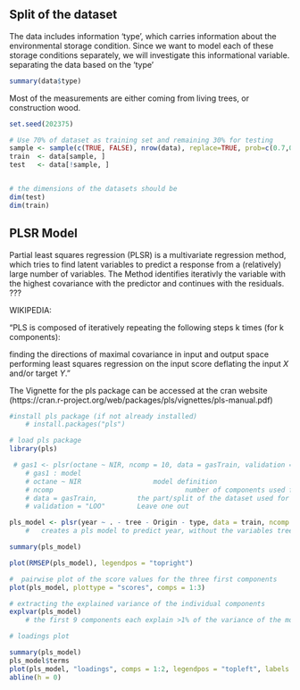 ## Split of the dataset

The data includes information 'type', which carries information about the environmental storage condition. Since we want to model each of these storage conditions separately, we will investigate this informational variable.
separating the data based on the 'type'
```r
summary(data$type)
```
Most of the measurements are either coming from living trees, or construction wood. 

```r

set.seed(202375)

# Use 70% of dataset as training set and remaining 30% for testing
sample <- sample(c(TRUE, FALSE), nrow(data), replace=TRUE, prob=c(0.7,0.3))
train  <- data[sample, ]
test   <- data[!sample, ]


# the dimensions of the datasets should be 
dim(test)
dim(train)
```


## PLSR Model 

Partial least squares regression (PLSR) is a multivariate regression method, which tries to find latent variables to predict a response from a (relatively) large number of variables. The Method identifies iterativly the variable with the highest covariance with the predictor and continues with the residuals. ???

WIKIPEDIA: 

"PLS is composed of iteratively repeating the following steps k times (for k components):

finding the directions of maximal covariance in input and output space
performing least squares regression on the input score
deflating the input *X* and/or target *Y*."

The Vignette for the pls package can be accessed at the cran website (https://cran.r-project.org/web/packages/pls/vignettes/pls-manual.pdf)



```r
#install pls package (if not already installed) 
	# install.packages("pls")

# load pls package
library(pls)

 # gas1 <- plsr(octane ~ NIR, ncomp = 10, data = gasTrain, validation = "LOO")
	# gas1 : model 
	# octane ~ NIR					model definition
	# ncomp									number of components used for model creation
	# data = gasTrain,			the part/split of the dataset used for training
	# validation = "LOO"		Leave one out 

pls_model <- plsr(year ~ . - tree - Origin - type, data = train, ncomp = 100, validation = "LOO")
	#	creates a pls model to predict year, without the variables tree, Origin, and type

summary(pls_model)

plot(RMSEP(pls_model), legendpos = "topright")

#  pairwise plot of the score values for the three first components
plot(pls_model, plottype = "scores", comps = 1:3)

# extracting the explained variance of the individual components
explvar(pls_model)
	# the first 9 components each explain >1% of the variance of the model

# loadings plot

summary(pls_model)
pls_model$terms
plot(pls_model, "loadings", comps = 1:2, legendpos = "topleft", labels = "numbers", xlab = "nm")
abline(h = 0)

```

